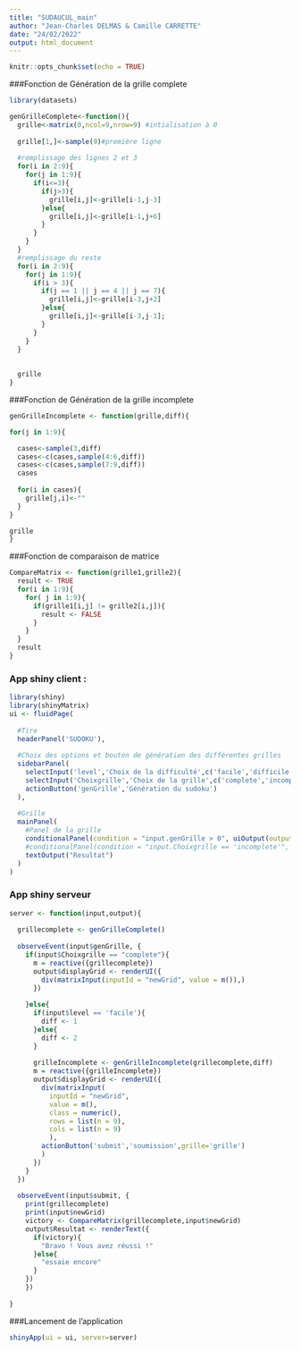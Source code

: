 ---
title: "SUDAUCUL_main"
author: "Jean-Charles DELMAS & Camille CARRETTE"
date: "24/02/2022"
output: html_document
---

```{r setup, include=FALSE}
knitr::opts_chunk$set(echo = TRUE)
```

###Fonction de Génération de la grille complete

```{r}
library(datasets)

genGrilleComplete<-function(){
  grille<-matrix(0,ncol=9,nrow=9) #intialisation à 0
  
  grille[1,]<-sample(9)#première ligne
  
  #remplissage des lignes 2 et 3
  for(i in 2:9){
    for(j in 1:9){
      if(i<=3){
        if(j>3){
          grille[i,j]<-grille[i-1,j-3]
        }else{
          grille[i,j]<-grille[i-1,j+6]
        }
      }
    }
  }
  #remplissage du reste
  for(i in 2:9){
    for(j in 1:9){
      if(i > 3){
        if(j == 1 || j == 4 || j == 7){
          grille[i,j]<-grille[i-3,j+2]
        }else{
          grille[i,j]<-grille[i-3,j-1];
        }
      }
    }
  }
  
  
  grille
}
```

###Fonction de Génération de la grille incomplete

```{r}
genGrilleIncomplete <- function(grille,diff){

for(j in 1:9){

  cases<-sample(3,diff)
  cases<-c(cases,sample(4:6,diff))
  cases<-c(cases,sample(7:9,diff))
  cases
  
  for(i in cases){
    grille[j,i]<-""
  }
}

grille
}
```

###Fonction de comparaison de matrice

```{r}
CompareMatrix <- function(grille1,grille2){
  result <- TRUE
  for(i in 1:9){
    for( j in 1:9){
      if(grille1[i,j] != grille2[i,j]){
        result <- FALSE
      }
    }
  }
  result
}
```

### App shiny client :

```{r}
library(shiny)
library(shinyMatrix)
ui <- fluidPage(
  
  #Tire
  headerPanel('SUDOKU'),
  
  #Choix des options et bouton de génération des différentes grilles
  sidebarPanel(
    selectInput('level','Choix de la difficulté',c('facile','difficile')),
    selectInput('Choixgrille','Choix de la grille',c('complete','incomplete')),
    actionButton('genGrille','Génération du sudoku')
  ),
  
  #Grille
  mainPanel(
    #Panel de la grille
    conditionalPanel(condition = "input.genGrille > 0", uiOutput(outputId = "displayGrid")),
    #conditionalPanel(condition = "input.Choixgrille == 'incomplete'", actionButton('submit','soumission',grille='grille'))
    textOutput("Resultat")
  )
)
```

### App shiny serveur

```{r}
server <- function(input,output){
  
  grillecomplete <- genGrilleComplete()
  
  observeEvent(input$genGrille, {
    if(input$Choixgrille == "complete"){
      m = reactive({grillecomplete})
      output$displayGrid <- renderUI({
        div(matrixInput(inputId = "newGrid", value = m()),)
      })
      
    }else{
      if(input$level == 'facile'){
        diff <- 1
      }else{
        diff <- 2
      }
      
      grilleIncomplete <- genGrilleIncomplete(grillecomplete,diff)
      m = reactive({grilleIncomplete})
      output$displayGrid <- renderUI({
        div(matrixInput(
          inputId = "newGrid", 
          value = m(),
          class = numeric(),
          rows = list(n = 9),
          cols = list(n = 9)
          ),
        actionButton('submit','soumission',grille='grille')
        )
      })
    }
  })
  
  observeEvent(input$submit, {
    print(grillecomplete)
    print(input$newGrid)
    victory <- CompareMatrix(grillecomplete,input$newGrid)
    output$Resultat <- renderText({
      if(victory){
        "Bravo ! Vous avez réussi !"
      }else{
        "essaie encore"
      }
    })
    })
  
}
```

###Lancement de l'application

```{r}
shinyApp(ui = ui, server=server)
```
